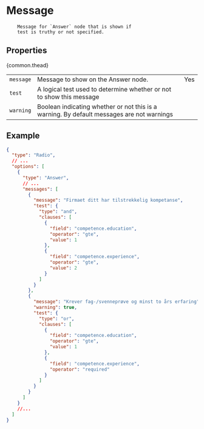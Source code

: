 
<Meta title="Building blocks/Message" />

# Message

        Message for `Answer` node that is shown if
        test is truthy or not specified.

## Properties

<Table>
  {common.thead}
  <tbody>
    <tr>
      <td>
        <code>message</code>
      </td>
      <td>Message to show on the Answer node.</td>
      <td>Yes</td>
    </tr>
    <tr>
      <td>
        <code>test</code>
      </td>
      <td>
        A logical test used to determine whether or not to show this message
      </td>
      <td></td>
    </tr>
    <tr>
      <td>
        <code>warning</code>
      </td>
      <td>
        Boolean indicating whether or not this is a warning. By default messages
        are not warnings
      </td>
      <td></td>
    </tr>
  </tbody>
</Table>

## Example

```json
{
  "type": "Radio",
  // ...
  "options": [
    {
      "type": "Answer",
      // ...
      "messages": [
        {
          "message": "Firmaet ditt har tilstrekkelig kompetanse",
          "test": {
            "type": "and",
            "clauses": [
              {
                "field": "competence.education",
                "operator": "gte",
                "value": 1
              },
              {
                "field": "competence.experience",
                "operator": "gte",
                "value": 2
              }
            ]
          }
        },
        {
          "message": "Krever fag-/svenneprøve og minst to års erfaring",
          "warning": true,
          "test": {
            "type": "or",
            "clauses": [
              {
                "field": "competence.education",
                "operator": "gte",
                "value": 1
              },
              {
                "field": "competence.experience",
                "operator": "required"
              }
            ]
          }
        }
      ]
    }
    //...
  ]
}
```
